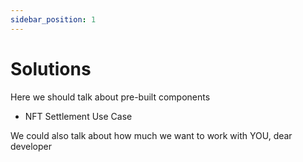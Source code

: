 ```yaml
---
sidebar_position: 1
---
```


# Solutions

Here we should talk about pre-built components

- NFT Settlement Use Case

We could also talk about how much we want to work with YOU, dear developer